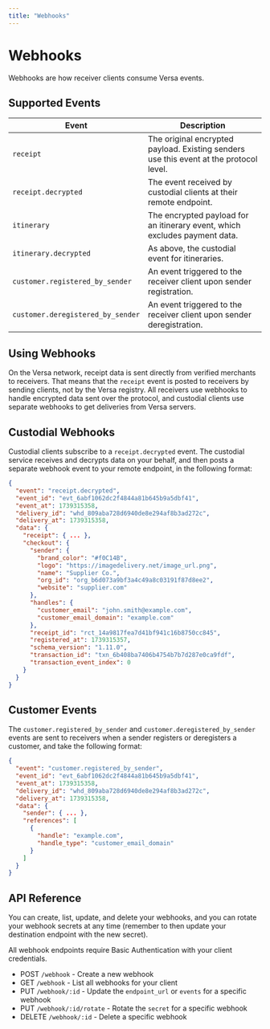 ```yaml
---
title: "Webhooks"
---
```


# Webhooks

Webhooks are how receiver clients consume Versa events.

## Supported Events

| Event                             | Description                                                                             |
| --------------------------------- | --------------------------------------------------------------------------------------- |
| `receipt`                         | The original encrypted payload. Existing senders use this event at the protocol level.  |
| `receipt.decrypted`               | The event received by custodial clients at their remote endpoint.                       |
| `itinerary`                       | The encrypted payload for an itinerary event, which excludes payment data.              |
| `itinerary.decrypted`             | As above, the custodial event for itineraries.                                          |
| `customer.registered_by_sender`   | An event triggered to the receiver client upon sender registration.                     |
| `customer.deregistered_by_sender` | An event triggered to the receiver client upon sender deregistration.                   |

## Using Webhooks

On the Versa network, receipt data is sent directly from verified merchants to receivers.
That means that the `receipt` event is posted to receivers by sending clients, not by the Versa registry.
All receivers use webhooks to handle encrypted data sent over the protocol,
and custodial clients use separate webhooks to get deliveries from Versa servers.

## Custodial Webhooks

Custodial clients subscribe to a `receipt.decrypted` event.
The custodial service receives and decrypts data on your behalf,
and then posts a separate webhook event to your remote endpoint, in the following format:

```json
{
  "event": "receipt.decrypted",
  "event_id": "evt_6abf1062dc2f4844a81b645b9a5dbf41",
  "event_at": 1739315358,
  "delivery_id": "whd_809aba728d6940de8e294af8b3ad272c",
  "delivery_at": 1739315358,
  "data": {
    "receipt": { ... },
    "checkout": {
      "sender": {
        "brand_color": "#f0C14B",
        "logo": "https://imagedelivery.net/image_url.png",
        "name": "Supplier Co.",
        "org_id": "org_b6d073a9bf3a4c49a8c03191f87d8ee2",
        "website": "supplier.com"
      },
      "handles": {
        "customer_email": "john.smith@example.com", 
        "customer_email_domain": "example.com"
      },
      "receipt_id": "rct_14a9817fea7d41bf941c16b8750cc845",
      "registered_at": 1739315357,
      "schema_version": "1.11.0",
      "transaction_id": "txn_6b408ba7406b4754b7b7d287e0ca9fdf",
      "transaction_event_index": 0
    }
  }
}
```

## Customer Events

The `customer.registered_by_sender` and `customer.deregistered_by_sender` events are sent to receivers when a sender registers or deregisters a customer,
and take the following format:

```json
{
  "event": "customer.registered_by_sender",
  "event_id": "evt_6abf1062dc2f4844a81b645b9a5dbf41",
  "event_at": 1739315358,
  "delivery_id": "whd_809aba728d6940de8e294af8b3ad272c",
  "delivery_at": 1739315358,
  "data": {
    "sender": { ... },
    "references": [
      {
        "handle": "example.com",
        "handle_type": "customer_email_domain"
      }
    ]
  }
}
```


## API Reference

You can create, list, update, and delete your webhooks, and you can rotate your webhook secrets at any time
(remember to then update your destination endpoint with the new secret).

All webhook endpoints require Basic Authentication with your client credentials.

* POST `/webhook` - Create a new webhook
* GET `/webhook` - List all webhooks for your client
* PUT `/webhook/:id` - Update the `endpoint_url` or `events` for a specific webhook
* PUT `/webhook/:id/rotate` - Rotate the `secret` for a specific webhook
* DELETE `/webhook/:id` - Delete a specific webhook
